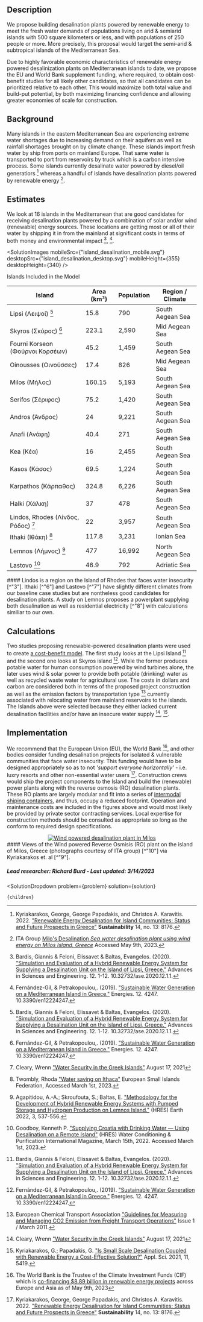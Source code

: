 


## Description
We propose building desalination plants powered by renewable energy to meet the fresh water demands of populations living on arid & semiarid islands with 500 square kilometers or less, and with populations of 250 people or more. More precisely, this proposal would target the semi-arid & subtropical islands of the Mediterranean Sea.

Due to highly favorable economic characteristics of renewable energy powered desalinization plants on Mediterranean islands to date, we propose the EU and World Bank supplement funding, where required, to obtain cost-benefit studies for all likely other candidates, so that all candidates can be prioritized relative to each other.  This would maximize both total value and build-put potential, by both maximizing financing confidence and allowing greater economies of scale for construction.

## Background
Many islands in the eastern Mediterranean Sea are experiencing extreme water shortages due to increasing demand on their aquifers as well as rainfall shortages brought on by climate change.  These islands import fresh water by ship from ports on mainland Europe.  That same water is transported to port from reservoirs by truck which is a carbon intensive process.  Some islands currently desalinate water powered by diesel/oil generatiors [^"9"] whereas a handful of islands have desalination plants powered by renewable energy [^"10"].

## Estimates
We look at 16 islands in the Mediterranean that are good candidates for receiving desalination plants powered by a combination of solar and/or wind (renewable) energy sources.  These locations are getting most or all of their water by shipping it in from the mainland at significant costs in terms of both money and environmental impact [^"1"], [^"2"].  

<SolutionImages 
  mobileSrc={"island_desalination_mobile.svg"}
  desktopSrc={"island_desalination_desktop.svg"}
  mobileHeight={355}
  desktopHeight={340}
/>

<div className="table-title"> Islands Included in the Model </div>
<div className="table-wrapper">

| Island | Area (km²) | Population | Region / Climate |
| --- | --- | --- | --- 
| Lipsi (Λειψοί) [^"1"] | 15.8 | 790 | South Aegean Sea |
| Skyros (Σκύρος) [^"2"] | 223.1 | 2,590 | Mid Aegean Sea |
| Fourni Korseon (Φούρνοι Κορσέων) | 45.2 | 1,459 | South Aegean Sea |
| Oinousses (Οινούσσες) | 17.4 | 826 | Mid Aegean Sea |
| Milos (Μήλος) | 160.15 | 5,193 | South Aegean Sea |
| Serifos (Σέριφος) | 75.2 | 1,420 | South Aegean Sea |
| Andros (Άνδρος) | 24 | 9,221 | South Aegean Sea |
| Anafi (Ανάφη) | 40.4 | 271 | South Aegean Sea |
| Kea (Κέα) | 16 | 2,455 | South Aegean Sea |
| Kasos (Κάσος) | 69.5 | 1,224 | South Aegean Sea |
| Karpathos (Κάρπαθος) | 324.8 | 6,226 | South Aegean Sea |
| Halki (Χάλκη) | 37 | 478 | South Aegean Sea |
| Lindos, Rhodes (Λίνδος, Ρόδος) [^"3"] | 22 | 3,957 | South Aegean Sea |
| Ithaki (Ιθάκη) [^"6"]  | 117.8 | 3,231 | Ionian Sea |
| Lemnos (Λήμνος) [^"8"] | 477 | 16,992 | North Aegean Sea |
| Lastovo [^"7"] | 46.9 | 792 | Adriatic Sea |

</div>
#### Lindos is a region on the Island of Rhodes that faces water insecurity [^"3"]. Ithaki [^"6"] and Lastovo [^"7"] have slightly different climates from our baseline case studies but are nontheless good candidates for desalination plants. A study on Lemnos proposes a powerplant supplying both desalination as well as residential electricity [^"8"] with calculations similiar to our own.

## Calculations
Two studies proposing renewable-powered desalination plants were used to create <a href="https://docs.google.com/spreadsheets/d/189VRc9oi8C9EtQIae3JT__E7OqGFq7Aq3M28uXNiB-4/edit?usp=sharing" onerror="this.href='https://docs.google.com/spreadsheets/d/1tbhToWQaZLd2s0acm6iDBEGGJGz4SkSKC27-hpuZcEg/edit?usp=sharing'" target="_blank">a cost-benefit model</a>.  The first study looks at the Lipsi Island [^"1"] and the second one looks at Skyros island [^"2"].  While the former produces potable water for human consumption powered by wind turbines alone, the later uses wind & solar power to provide both potable (drinking) water as well as recycled waste water for agricultural use.  The costs in dollars and carbon are considered both in terms of the proposed project construction as well as the emission factors by transportation type [^"5"]  currently associated with relocating water from mainland reservoirs to the islands.  The Islands above were selected because they either lacked current desalination facilities and/or have an insecure water supply [^"3"], [^"4"].

## Implementation
We recommend that the European Union (EU), the World Bank [^"11"], and other bodies consider funding desalination projects for isolated & vulnerable communities that face water insecurity. This funding would have to be designed appropriately so as to not *'support everyone horizontally'* - i.e. luxry resorts and other non-essential water users [^"9"].  Construction crews would ship the project components to the Island and build the (renewable) power plants along with the reverse osmosis (RO) desalination plants.  These RO plants are largely modular and fit into a series of <a href="https://en.wikipedia.org/wiki/Intermodal_container" target="_blank">intermodal shiping containers</a>, and thus, occupy a reduced footprint.  Operation and maintenance costs are included in the figures above and would most likely be provided by private sector contracting services.  Local expertise for construction methods should be consulted as appropriate so long as the conform to required design specifications.

<center>
    <a href="https://itagroup.gr/wp-content/uploads/2021/06/itagroup.gr_aioliki_milou.jpg" target="_blank">
        <img src="https://www.mdpi.com/sustainability/sustainability-14-08176/article_deploy/html/images/sustainability-14-08176-g004-550.jpg" alt="Wind powered desalination plant in Milos" />
    </a>
</center>
#### Views of the Wind powered Reverse Osmisis (RO) plant on the island of Milos, Greece (photographs courtesy of ITA group) [^"10"] via Kyriakarakos et. al [^"9"]. 

##### Lead researcher: Richard Burd - Last updated: 3/14/2023

[^"1"]: Bardis, Giannis & Feloni, Elissavet & Baltas, Evangelos. (2020). ["Simulation and Evaluation of a Hybrid Renewable Energy System for Supplying a Desalination Unit on the Island of Lipsi, Greece."](	https://doi.org/10.32732/ase.2020.12.1.1) Advances in Sciences and Engineering. 12. 1-12. 10.32732/ase.2020.12.1.1. 

[^"2"]: Fernández-Gil, & Petrakopoulou,. (2019). ["Sustainable Water Generation on a Mediterranean Island in Greece."](https://doi.org/10.3390/en12224247) Energies. 12. 4247. 10.3390/en12224247.

[^"3"]: Cleary, Wrenn ["Water Security in the Greek Islands"](https://storymaps.arcgis.com/stories/6d85e3b2483a4616bb9a1d7da103fc43) August 17, 2021

[^"4"]: Kyriakarakos, G.; Papadakis, G. ["Is Small Scale Desalination Coupled with Renewable Energy a Cost-Effective Solution?"](https://doi.org/10.3390/app11125419) Appl. Sci. 2021, 11, 5419.

[^"5"]: European Chemical Transport Association ["Guidelines for Measuring and Managing CO2 Emission from Freight Transport Operations"](https://www.ecta.com/wp-content/uploads/2021/03/ECTA-CEFIC-GUIDELINE-FOR-MEASURING-AND-MANAGING-CO2-ISSUE-1.pdf) Issue 1 / March 2011.

[^"6"]: Twombly, Rhoda ["Water saving on Ithaca"](https://europeansmallislands.com/2017/05/27/water-saving-on-ithaca/) European Small Islands Federation, Accessed March 1st, 2023.

[^"7"]: Goodboy, Kenneth P.  ["Supplying Croatia with Drinking Water — Using Desalination on a Remote Island"](https://doi.org/10.3390/earth3020032) (HRES) Water Conditioning & Purification International Magazine, March 15th, 2022. Accessed March 1st, 2023.

[^"8"]: Agapitidou, A.-A.; Skroufouta, S.; Baltas, E. ["Methodology for the Development of Hybrid Renewable Energy Systems with Pumped Storage and Hydrogen Production on Lemnos Island."](https://doi.org/10.3390/earth3020032) (HRES) Earth 2022, 3, 537-556.

[^"9"]: Kyriakarakos, George, George Papadakis, and Christos A. Karavitis. 2022. ["Renewable Energy Desalination for Island Communities: Status and Future Prospects in Greece"](https://doi.org/10.3390/su14138176) **Sustainability** 14, no. 13: 8176.

[^"10"]: ITA Group [Milo's Desalination *Sea water desalination plant using wind energy on Milos Island, Greece*](https://itagroup.gr/en/milo-s-desalination/) Accessed May 9th, 2023.

[^"11"]: The World Bank is the Trustee of the Climate Investment Funds (CIF) which is [co-financing $8.89 billion in renewable energy projects](https://www.cif.org/country/europe-central-asia) across Europe and Asia as of May 9th, 2023

  <SolutionDropdown 
    problem={problem} 
    solution={solution}
  >
    {children}
  </SolutionDropdown>